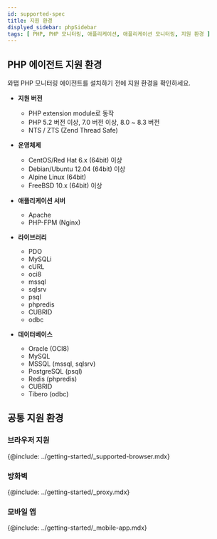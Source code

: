 ```yaml
---
id: supported-spec
title: 지원 환경
displyed_sidebar: phpSidebar
tags: [ PHP, PHP 모니터링, 애플리케이션, 애플리케이션 모니터링, 지원 환경 ]
---
```


## PHP 에이전트 지원 환경

와탭 PHP 모니터링 에이전트를 설치하기 전에 지원 환경을 확인하세요.

* **지원 버전**

  * PHP extension module로 동작
  * PHP 5.2 버전 이상, 7.0 버전 이상, 8.0 \~ 8.3 버전
  * NTS / ZTS (Zend Thread Safe)


* **운영체제**

  * CentOS/Red Hat 6.x (64bit) 이상
  * Debian/Ubuntu 12.04 (64bit) 이상
  * Alpine Linux (64bit)
  * FreeBSD 10.x (64bit) 이상

* **애플리케이션 서버**

  * Apache
  * PHP-FPM (Nginx)

* **라이브러리**

    * PDO
    * MySQLi
    * cURL
    * oci8
    * mssql
    * sqlsrv
    * psql
    * phpredis
    * CUBRID
    * odbc

* **데이터베이스**

    * Oracle (OCI8)
    * MySQL
    * MSSQL (mssql, sqlsrv)
    * PostgreSQL (psql)
    * Redis (phpredis)
    * CUBRID
    * Tibero (odbc)

## 공통 지원 환경

### 브라우저 지원

{@include: ../getting-started/_supported-browser.mdx}

### 방화벽

{@include: ../getting-started/_proxy.mdx} 

### 모바일 앱

{@include: ../getting-started/_mobile-app.mdx}  